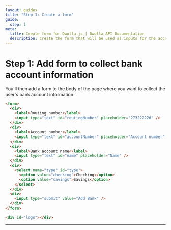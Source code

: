 ```yaml
---
layout: guides
title: "Step 1: Create a form"
guide:
  step: 1
meta:
  title: Create form for Dwolla.js | Dwolla API Documentation
  description: Create the form that will be used as inputs for the account and routing number.
---
```


# Step 1: Add form to collect bank account information

You'll then add a form to the body of the page where you want to collect the user's bank account information.

```html
<form>
  <div>
    <label>Routing number</label>
    <input type="text" id="routingNumber" placeholder="273222226" />
  </div>
  <div>
    <label>Account number</label>
    <input type="text" id="accountNumber" placeholder="Account number" />
  </div>
  <div>
    <label>Bank account name</label>
    <input type="text" id="name" placeholder="Name" />
  </div>
  <div>
    <select name="type" id="type">
      <option value="checking">Checking</option>
      <option value="savings">Savings</option>
    </select>
  </div>
  <div>
    <input type="submit" value="Add Bank" />
  </div>
</form>

<div id="logs"></div>
```

---

<Paginaton variant="previous" variantText="PREVIOUS" href="./"></Paginaton>
<Paginaton variant="next" variantText="NEXT" href="/create-token"></Paginaton>
